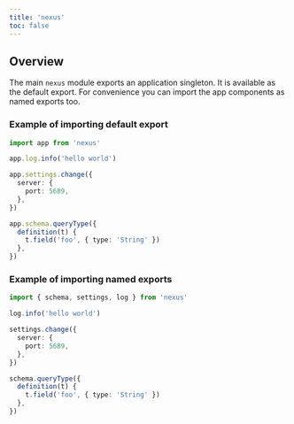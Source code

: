 ```yaml
---
title: 'nexus'
toc: false
---
```


## Overview

The main `nexus` module exports an application singleton. It is available as the default export. For convenience you can import the app components as named exports too.

### Example of importing default export

```ts
import app from 'nexus'

app.log.info('hello world')

app.settings.change({
  server: {
    port: 5689,
  },
})

app.schema.queryType({
  definition(t) {
    t.field('foo', { type: 'String' })
  },
})
```

### Example of importing named exports

```ts
import { schema, settings, log } from 'nexus'

log.info('hello world')

settings.change({
  server: {
    port: 5689,
  },
})

schema.queryType({
  definition(t) {
    t.field('foo', { type: 'String' })
  },
})
```
